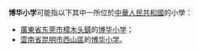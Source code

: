 '''博华小学'''可能指以下其中一所位於[[中華人民共和國|中華人民共和國]]的小學：
* [[廣東省|廣東省]][[东莞市|东莞市]][[樟木头鎮|樟木头鎮]]的[[樟木头博华小学|博华小学]]；
* [[雲南省|雲南省]][[昆明市|昆明市]][[西山區_(昆明市)|西山區]]的[[昆明博华小学|博华小学]]。

{{消歧義|CAT=四字教育機構消歧義}}